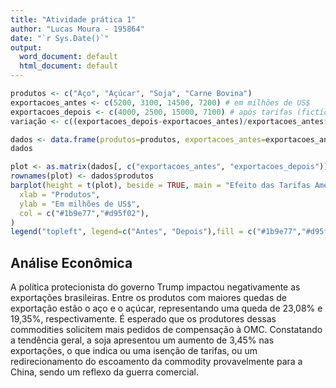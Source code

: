 ---
title: "Atividade prática 1"
author: "Lucas Moura - 195864"
date: "`r Sys.Date()`"
output:
  word_document: default
  html_document: default
---

```{r Conjuntos}
produtos <- c("Aço", "Açúcar", "Soja", "Carne Bovina")
exportacoes_antes <- c(5200, 3100, 14500, 7200) # em milhões de US$
exportacoes_depois <- c(4000, 2500, 15000, 7100) # após tarifas (fictício)
variação <- c((exportacoes_depois-exportacoes_antes)/exportacoes_antes*100)
```
```{r Data}
dados <- data.frame(produtos=produtos, exportacoes_antes=exportacoes_antes, exportacoes_depois=exportacoes_depois, variação=variação)
dados
```
```{r plot}
plot <- as.matrix(dados[, c("exportacoes_antes", "exportacoes_depois")])
rownames(plot) <- dados$produtos
barplot(height = t(plot), beside = TRUE, main = "Efeito das Tarifas Americanas\n nas Exportações Brasileiras",
  xlab = "Produtos",
  ylab = "Em milhões de US$",
  col = c("#1b9e77","#d95f02"),
)
legend("topleft", legend=c("Antes", "Depois"),fill = c("#1b9e77","#d95f02"), bty="n" )
```

## Análise Econômica
A política protecionista do governo Trump impactou negativamente as exportações brasileiras. Entre os produtos com maiores quedas de exportação estão o aço e o açúcar, representando uma queda de 23,08% e 19,35%, respectivamente. É esperado que os produtores dessas commodities solicitem mais pedidos de compensação à OMC.
Constatando a tendência geral, a soja apresentou um aumento de 3,45% nas exportações, o que indica ou uma isenção de tarifas, ou um redirecionamento do escoamento da commodity provavelmente para a China, sendo um reflexo da guerra comercial.

